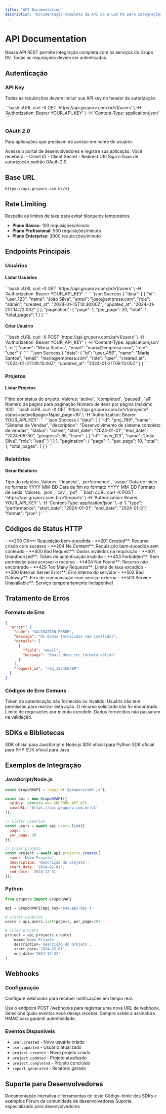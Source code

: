 ```yaml
---
title: "API Documentation"
description: "Documentação completa da API do Grupo RV para integrações e desenvolvimento"
---
```


# API Documentation

<Info>
Nossa API REST permite integração completa com os serviços do Grupo RV. Todas as requisições devem ser autenticadas.
</Info>

## Autenticação

### API Key

Todas as requisições devem incluir sua API key no header de autorização:

<RequestExample>
```bash cURL
curl -X GET 'https://api.gruporv.com.br/v1/users' \
  -H 'Authorization: Bearer YOUR_API_KEY' \
  -H 'Content-Type: application/json'
```
</RequestExample>

### OAuth 2.0

Para aplicações que precisam de acesso em nome do usuário:

<Steps>
<Step title="Registre sua aplicação">
  Acesse o portal de desenvolvedores e registre sua aplicação.
</Step>

<Step title="Obtenha as credenciais">
  Você receberá:
  - Client ID
  - Client Secret
  - Redirect URI
</Step>

<Step title="Implemente o fluxo OAuth">
  Siga o fluxo de autorização padrão OAuth 2.0.
</Step>
</Steps>

## Base URL

```
https://api.gruporv.com.br/v1
```

## Rate Limiting

<Warning>
Respeite os limites de taxa para evitar bloqueios temporários.
</Warning>

- **Plano Básico**: 100 requisições/minuto
- **Plano Profissional**: 500 requisições/minuto
- **Plano Enterprise**: 2000 requisições/minuto

## Endpoints Principais

### Usuários

#### Listar Usuários

<RequestExample>
```bash cURL
curl -X GET 'https://api.gruporv.com.br/v1/users' \
  -H 'Authorization: Bearer YOUR_API_KEY'
```
</RequestExample>

<ResponseExample>
```json Success
{
  "data": [
    {
      "id": "user_123",
      "name": "João Silva",
      "email": "joao@empresa.com",
      "role": "admin",
      "created_at": "2024-01-15T10:30:00Z",
      "updated_at": "2024-01-20T14:22:00Z"
    }
  ],
  "pagination": {
    "page": 1,
    "per_page": 20,
    "total": 1,
    "total_pages": 1
  }
}
```
</ResponseExample>

#### Criar Usuário

<RequestExample>
```bash cURL
curl -X POST 'https://api.gruporv.com.br/v1/users' \
  -H 'Authorization: Bearer YOUR_API_KEY' \
  -H 'Content-Type: application/json' \
  -d '{
    "name": "Maria Santos",
    "email": "maria@empresa.com",
    "role": "user"
  }'
```
</RequestExample>

<ResponseExample>
```json Success
{
  "data": {
    "id": "user_456",
    "name": "Maria Santos",
    "email": "maria@empresa.com",
    "role": "user",
    "created_at": "2024-01-21T09:15:00Z",
    "updated_at": "2024-01-21T09:15:00Z"
  }
}
```
</ResponseExample>

### Projetos

#### Listar Projetos

<ParamField query="status" type="string" default="all">
  Filtro por status do projeto. Valores: `active`, `completed`, `paused`, `all`
</ParamField>

<ParamField query="page" type="integer" default="1">
  Número da página para paginação
</ParamField>

<ParamField query="per_page" type="integer" default="20">
  Número de itens por página (máximo 100)
</ParamField>

<RequestExample>
```bash cURL
curl -X GET 'https://api.gruporv.com.br/v1/projects?status=active&page=1&per_page=10' \
  -H 'Authorization: Bearer YOUR_API_KEY'
```
</RequestExample>

<ResponseExample>
```json Success
{
  "data": [
    {
      "id": "proj_789",
      "name": "Sistema de Vendas",
      "description": "Desenvolvimento de sistema completo de vendas",
      "status": "active",
      "start_date": "2024-01-01",
      "end_date": "2024-06-30",
      "progress": 65,
      "team": [
        {
          "id": "user_123",
          "name": "João Silva",
          "role": "lead"
        }
      ]
    }
  ],
  "pagination": {
    "page": 1,
    "per_page": 10,
    "total": 1,
    "total_pages": 1
  }
}
```
</ResponseExample>

### Relatórios

#### Gerar Relatório

<ParamField body="type" type="string" required>
  Tipo do relatório. Valores: `financial`, `performance`, `usage`
</ParamField>

<ParamField body="start_date" type="string" required>
  Data de início no formato YYYY-MM-DD
</ParamField>

<ParamField body="end_date" type="string" required>
  Data de fim no formato YYYY-MM-DD
</ParamField>

<ParamField body="format" type="string" default="json">
  Formato de saída. Valores: `json`, `csv`, `pdf`
</ParamField>

<RequestExample>
```bash cURL
curl -X POST 'https://api.gruporv.com.br/v1/reports' \
  -H 'Authorization: Bearer YOUR_API_KEY' \
  -H 'Content-Type: application/json' \
  -d '{
    "type": "performance",
    "start_date": "2024-01-01",
    "end_date": "2024-01-31",
    "format": "json"
  }'
```
</RequestExample>

## Códigos de Status HTTP

<AccordionGroup>
<Accordion title="Sucesso (2xx)">
  - **200 OK**: Requisição bem-sucedida
  - **201 Created**: Recurso criado com sucesso
  - **204 No Content**: Requisição bem-sucedida sem conteúdo
</Accordion>

<Accordion title="Erro do Cliente (4xx)">
  - **400 Bad Request**: Dados inválidos na requisição
  - **401 Unauthorized**: Token de autenticação inválido
  - **403 Forbidden**: Sem permissão para acessar o recurso
  - **404 Not Found**: Recurso não encontrado
  - **429 Too Many Requests**: Limite de taxa excedido
</Accordion>

<Accordion title="Erro do Servidor (5xx)">
  - **500 Internal Server Error**: Erro interno do servidor
  - **502 Bad Gateway**: Erro de comunicação com serviço externo
  - **503 Service Unavailable**: Serviço temporariamente indisponível
</Accordion>
</AccordionGroup>

## Tratamento de Erros

### Formato de Erro

```json Error
{
  "error": {
    "code": "VALIDATION_ERROR",
    "message": "Os dados fornecidos são inválidos",
    "details": [
      {
        "field": "email",
        "message": "Email deve ter formato válido"
      }
    ],
    "request_id": "req_123456789"
  }
}
```

### Códigos de Erro Comuns

<AccordionGroup>
<Accordion title="AUTENTICATION_REQUIRED">
  Token de autenticação não fornecido ou inválido.
</Accordion>

<Accordion title="INSUFFICIENT_PERMISSIONS">
  Usuário não tem permissão para realizar esta ação.
</Accordion>

<Accordion title="RESOURCE_NOT_FOUND">
  O recurso solicitado não foi encontrado.
</Accordion>

<Accordion title="RATE_LIMIT_EXCEEDED">
  Limite de requisições por minuto excedido.
</Accordion>

<Accordion title="VALIDATION_ERROR">
  Dados fornecidos não passaram na validação.
</Accordion>
</AccordionGroup>

## SDKs e Bibliotecas

<CardGroup cols={2}>
<Card title="JavaScript/Node.js" icon="js" href="https://github.com/gruporv/sdk-js">
  SDK oficial para JavaScript e Node.js
</Card>

<Card title="Python" icon="python" href="https://github.com/gruporv/sdk-python">
  SDK oficial para Python
</Card>

<Card title="PHP" icon="php" href="https://github.com/gruporv/sdk-php">
  SDK oficial para PHP
</Card>

<Card title="Java" icon="java" href="https://github.com/gruporv/sdk-java">
  SDK oficial para Java
</Card>
</CardGroup>

## Exemplos de Integração

### JavaScript/Node.js

```javascript
const GrupoRVAPI = require('@gruporv/sdk-js');

const api = new GrupoRVAPI({
  apiKey: process.env.GRUPORV_API_KEY,
  baseURL: 'https://api.gruporv.com.br/v1'
});

// Listar usuários
const users = await api.users.list({
  page: 1,
  per_page: 20
});

// Criar projeto
const project = await api.projects.create({
  name: 'Novo Projeto',
  description: 'Descrição do projeto',
  start_date: '2024-02-01',
  end_date: '2024-12-31'
});
```

### Python

```python
from gruporv import GrupoRVAPI

api = GrupoRVAPI(api_key='sua-api-key')

# Listar usuários
users = api.users.list(page=1, per_page=20)

# Criar projeto
project = api.projects.create(
    name='Novo Projeto',
    description='Descrição do projeto',
    start_date='2024-02-01',
    end_date='2024-12-31'
)
```

## Webhooks

### Configuração

Configure webhooks para receber notificações em tempo real:

<Steps>
<Step title="Registre o webhook">
  Use o endpoint POST /webhooks para registrar uma nova URL de webhook.
</Step>

<Step title="Configure eventos">
  Selecione quais eventos você deseja receber.
</Step>

<Step title="Valide a assinatura">
  Sempre valide a assinatura HMAC para garantir autenticidade.
</Step>
</Steps>

### Eventos Disponíveis

- `user.created` - Novo usuário criado
- `user.updated` - Usuário atualizado
- `project.created` - Novo projeto criado
- `project.updated` - Projeto atualizado
- `project.completed` - Projeto concluído
- `report.generated` - Relatório gerado

## Suporte para Desenvolvedores

<CardGroup cols={2}>
<Card title="Portal do Desenvolvedor" icon="code" href="https://developers.gruporv.com.br">
  Documentação interativa e ferramentas de teste
</Card>

<Card title="GitHub" icon="github" href="https://github.com/gruporv">
  Código-fonte dos SDKs e exemplos
</Card>

<Card title="Comunidade" icon="users" href="https://community.gruporv.com.br">
  Fórum da comunidade de desenvolvedores
</Card>

<Card title="Suporte Técnico" icon="wrench" href="/suporte/contato">
  Suporte especializado para desenvolvedores
</Card>
</CardGroup>
